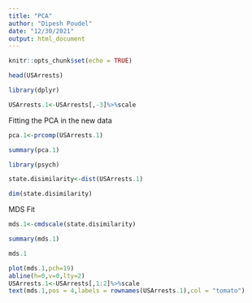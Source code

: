 ```yaml
---
title: "PCA"
author: "Dipesh Poudel"
date: "12/30/2021"
output: html_document
---
```


```r
knitr::opts_chunk$set(echo = TRUE)
```

```r
head(USArrests)
```

```r
library(dplyr)
```
```r
USArrests.1<-USArrests[,-3]%>%scale
```

Fitting the PCA in the new data

```r
pca.1<-prcomp(USArrests.1)
```

```r
summary(pca.1)
```
```r
library(psych)
```

```r
state.disimilarity<-dist(USArrests.1)
```

```r
dim(state.disimilarity)
```
MDS Fit
```r
mds.1<-cmdscale(state.disimilarity)
```

```r
summary(mds.1)
```

```r
mds.1
```
```r
plot(mds.1,pch=19)
abline(h=0,v=0,lty=2)
USArrests.1<-USArrests[,1:2]%>%scale
text(mds.1,pos = 4,labels = rownames(USArrests.1),col = "tomato")
```

